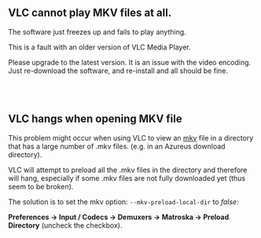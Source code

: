 == VLC cannot play MKV files at all. ==

The software just freezes up and fails to play anything. 

This is a fault with an older version of VLC Media Player. 

Please upgrade to the latest version. It is an issue with the video encoding. Just re-download the software, and re-install and all should be fine.

<br><br> 

== VLC hangs when opening MKV file ==

This problem might occur when using VLC to view an [[mkv]] file in a directory that has a large number of .mkv files. (e.g. in an Azureus download directory). 

VLC will attempt to preload all the .mkv files in the directory and therefore will hang, especially if some .mkv files are not fully downloaded yet (thus seem to be broken).

The solution is to set the mkv option: <code>--mkv-preload-local-dir</code> to ''false'':

'''Preferences → Input / Codecs → Demuxers → Matroska → Preload Directory''' (uncheck the checkbox).

<br><br><br><br>

{{VSG}}